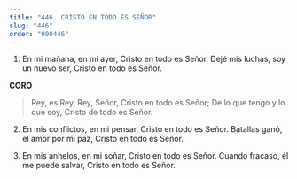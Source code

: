 ```yaml
---
title: "446. CRISTO EN TODO ES SEÑOR"
slug: "446"
order: "000446"
---
```

1. En mi mañana, en mi ayer, Cristo en todo es Señor.
Dejé mis luchas, soy un nuevo ser, Cristo en todo es Señor.

**CORO**

> Rey, es Rey, Rey, Señor, Cristo en todo es Señor;
De lo que tengo y lo que soy, Cristo de todo es Señor.

2. En mis conflictos, en mi pensar, Cristo en todo es Señor.
Batallas ganó, el amor por mi paz, Cristo en todo es Señor.

3. En mis anhelos, en mi soñar, Cristo en todo es Señor.
Cuando fracaso, él me puede salvar, Cristo en todo es Señor.
